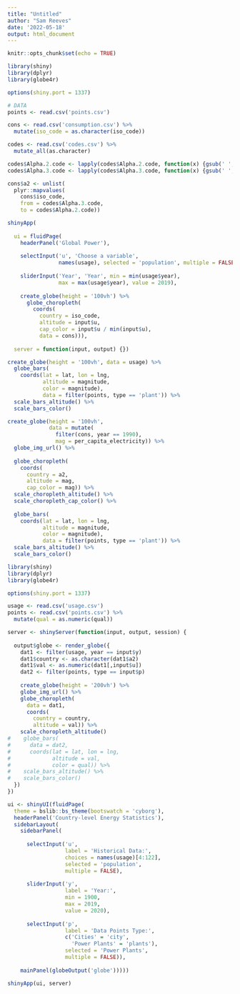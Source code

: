 ```yaml
---
title: "Untitled"
author: "Sam Reeves"
date: '2022-05-18'
output: html_document
---
```


```r
knitr::opts_chunk$set(echo = TRUE)
```

```r
library(shiny)
library(dplyr)
library(globe4r)

options(shiny.port = 1337)

# DATA
points <- read.csv('points.csv')

cons <- read.csv('consumption.csv') %>%
  mutate(iso_code = as.character(iso_code))

codes <- read.csv('codes.csv') %>%
  mutate_all(as.character)

codes$Alpha.2.code <- lapply(codes$Alpha.2.code, function(x) {gsub(' ', '', x)})
codes$Alpha.3.code <- lapply(codes$Alpha.3.code, function(x) {gsub(' ', '', x)})

cons$a2 <- unlist(
  plyr::mapvalues(
    cons$iso_code,
    from = codes$Alpha.3.code,
    to = codes$Alpha.2.code))
```



```r
shinyApp(
  
  ui = fluidPage(
    headerPanel('Global Power'),
    
    selectInput('u', 'Choose a variable',
                names(usage), selected = 'population', multiple = FALSE),
    
    sliderInput('Year', 'Year', min = min(usage$year), 
                max = max(usage$year), value = 2019),
    
    create_globe(height = '100vh') %>%
      globe_choropleth(
        coords(
          country = iso_code,
          altitude = input$u,
          cap_color = input$u / min(input$u),
          data = cons))),
    
  server = function(input, output) {})
```

```r
create_globe(height = '100vh', data = usage) %>%
  globe_bars(
    coords(lat = lat, lon = lng,
           altitude = magnitude, 
           color = magnitude),
           data = filter(points, type == 'plant')) %>%
  scale_bars_altitude() %>%
  scale_bars_color()
```


```r
create_globe(height = '100vh',
             data = mutate(
               filter(cons, year == 1990),
               mag = per_capita_electricity)) %>%
  globe_img_url() %>%
  
  globe_choropleth(
    coords(
      country = a2,
      altitude = mag,
      cap_color = mag)) %>%
  scale_choropleth_altitude() %>%
  scale_choropleth_cap_color() %>%
  
  globe_bars(
    coords(lat = lat, lon = lng,
           altitude = magnitude, 
           color = magnitude),
           data = filter(points, type == 'plant')) %>%
  scale_bars_altitude() %>%
  scale_bars_color()
```



```r
library(shiny)
library(dplyr)
library(globe4r)

options(shiny.port = 1337)

usage <- read.csv('usage.csv')
points <- read.csv('points.csv') %>%
  mutate(qual = as.numeric(qual))

```

```r
server <- shinyServer(function(input, output, session) {
  
  output$globe <- render_globe({
    dat1 <- filter(usage, year == input$y)
    dat1$country <- as.character(dat1$a2)
    dat1$val <- as.numeric(dat1[,input$u])
    dat2 <- filter(points, type == input$p)
    
    create_globe(height = '200vh') %>%
    globe_img_url() %>%
    globe_choropleth(
      data = dat1,
      coords(
        country = country,
        altitude = val)) %>%
    scale_choropleth_altitude()
#    globe_bars(
#      data = dat2,
#      coords(lat = lat, lon = lng,
#             altitude = val, 
#             color = qual)) %>%
#    scale_bars_altitude() %>%
#    scale_bars_color()
  })
})
```

```r
ui <- shinyUI(fluidPage(
  theme = bslib::bs_theme(bootswatch = 'cyborg'),
  headerPanel('Country-level Energy Statistics'),
  sidebarLayout(
    sidebarPanel(
  
      selectInput('u',
                  label = 'Historical Data:',
                  choices = names(usage)[4:122],
                  selected = 'population',
                  multiple = FALSE),
  
      sliderInput('y',
                  label = 'Year:',
                  min = 1900,
                  max = 2019,
                  value = 2020),
  
      selectInput('p',
                  label = 'Data Points Type:',
                  c('Cities' = 'city',
                    'Power Plants' = 'plants'),
                  selected = 'Power Plants',
                  multiple = FALSE)),
    
    mainPanel(globeOutput('globe')))))
```

```r
shinyApp(ui, server)
```

